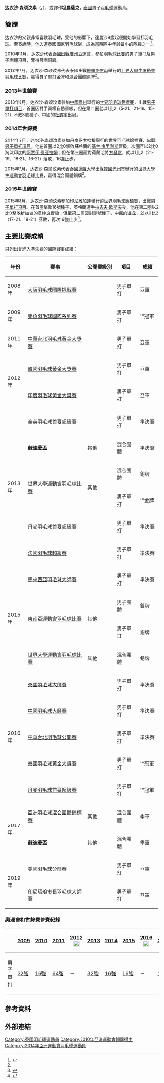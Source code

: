 {{noteTA|G1=Badminton}}
{{Infobox 羽球選手
| playername              = 达农沙·森颂汶素<br/>{{lang|th|ทนงศักดิ์ แสนสมบูรณ์สุข}}<br/><small>({{lang|en|Tanongsak Saensomboonsuk}})</small>
| image                   = 
| birth_name              = 
| date_of_birth           = {{birth_date_and_age|1990|10|13}}<ref name="世大運">[http://kazan2013.ru/hide/ru/-240/Participant/ParticipantInfo/dc1f0422-b07a-430c-8fc3-9347284e29db 2013年夏季世界大學生運動會官方網站]{{dead link|date=2018年4月 |bot=InternetArchiveBot |fix-attempted=yes }}{{ru}}</ref>
| place_of_birth          = {{THA}}[[曼谷|曼谷]]
| height                  = {{height|m=1.79}}<ref name="15SEA">{{cite web|title=Biography Overview - SAENSOMBOONSUK T.|url=http://results.seagames2015.com/eng/zb/engzb_badminton_biography_overview_n1005551_saensomboonsuk_t_.htm|publisher=2015 SEA Games Singapore|deadurl=yes|archiveurl=https://web.archive.org/web/20150613232255/http://results.seagames2015.com/eng/zb/engzb_badminton_biography_overview_n1005551_saensomboonsuk_t_.htm|archivedate=2015-06-13}}{{en}}</ref>
| weight                  = {{weight|kg=75}}<ref name="15SEA"/>
| event                   = 男子單打
| country                 = {{THA}}
| years_started           = 2006年
| handedness              = 左手
| coach                   = 
| highest_ranking         = 第9位（男單）
| date_of_highest_ranking = 2013年11月7日<ref name="highest-ranking">[http://bwfcontent.tournamentsoftware.com/ranking/player.aspx?id=11199&player=107873 BWF World Ranking - Ranking progress of Tanongsak SAENSOMBOONSUK (54513)] {{Wayback|url=http://bwfcontent.tournamentsoftware.com/ranking/player.aspx?id=11199&player=107873 |date=20210106050707 }}{{en}}</ref>
| current_ranking         = 第46位（男單）
| date_of_current_ranking = 2022年4月12日<ref>[https://bwf.tournamentsoftware.com/ranking/category.aspx?id=13658&category=472 BWF World Ranking - BWF世界排名榜 (6/8/2017) - Men's singles] {{Wayback|url=https://bwf.tournamentsoftware.com/ranking/category.aspx?id=13658&category=472 |date=20200411034537 }}{{en}}</ref>
| played                  = 191勝–158負（男單）<br/>3勝–4負（男雙）<br/>0勝–2負（混雙）
| titles                  = 
| bwf_profile             = 07BB032D-0C06-461D-844B-F7018DCCF14F
| bwf_id                  = 54513
| updated                 = 2016年5月16日
}}
{{MedalTableTop}}
{{MedalCountry|{{THA}}}}
{{MedalSport|男子[[羽毛球|羽毛球]]}}
{{MedalCompetition | [[蘇迪曼盃|蘇迪曼盃]]}}
{{MedalBronze| [[2013年蘇迪曼盃|2013年 吉隆坡]] | [[2013年蘇迪曼盃|混合團體]] }}
{{MedalBronze| [[2017年蘇迪曼盃|2017年 黃金海岸]] | [[2017年蘇迪曼盃|混合團體]] }}
{{MedalCompetition | [[亞洲運動會|亞洲運動會]]}}
{{MedalBronze | [[2010年亞洲運動會|2010年 廣州]] | [[2010年亞洲運動會羽毛球比賽|男子團體]] }}
{{MedalCompetition | [[亞洲羽毛球混合團體錦標賽|亞洲羽毛球混合團體錦標賽]]}}
{{MedalBronze| [[2017年亞洲羽毛球混合團體錦標賽|2017年 胡志明市]] | 混合團體 }}
{{MedalCompetition | [[东南亚运动会|东南亚运动会]]}}
{{MedalGold  | [[2013年东南亚运动会|2013年 奈比多]] | [[2013年东南亚运动会羽毛球比赛|男子單打]]}}
{{MedalSilver| [[2015年东南亚运动会|2015年 新加坡]] | [[2015年东南亚运动会羽毛球比赛|男子團體]]}}
{{MedalBronze| [[2015年东南亚运动会|2015年 新加坡]] | [[2015年东南亚运动会羽毛球比赛|男子單打]]}}
{{MedalCompetition | [[夏季世界大學運動會|夏季世界大學運動會]]}}
{{MedalGold | [[2013年夏季世界大學生運動會|2013年 喀山]] | [[2013年夏季世界大學生運動會羽球比賽|男子單打]] }}
{{MedalBronze | [[2013年夏季世界大學生運動會|2013年 喀山]] | [[2013年夏季世界大學生運動會羽球比賽|混合團體]] }}
{{MedalBronze | [[2015年夏季世界大學生運動會|2015年 光州市]] | [[2015年夏季世界大學生運動會羽球比賽|混合團體]] }}
{{MedalCompetition  | [[泰國全國羽球錦標賽|泰國全國羽球錦標賽]]}}
{{MedalGold| [[2016年泰國全國羽毛球錦標賽|2016年 泰國曼谷]] | 男子單打 }}
{{MedalBottom}}
{{世大運獎牌記錄
|項目=羽球
|a1=2013
|b1=3
|c1=混合團體
|a2=2013
|b2=1
|c2=單打
|a3=2015
|b3=3
|c3=混合團體
}}
'''达农沙·森颂汶素'''（{{lang-th|'''ทนงศักดิ์ แสนสมบูรณ์สุข'''}}，{{bd|1990年|10月13日||}}），或譯作'''坦農薩克'''，[[泰國|泰國]]男子[[羽毛球|羽毛球]]運動員。

==簡歷==
达农沙的父親非常喜歡羽毛球，受他的影響下，達農沙9歲起便開始學習打羽毛球。至15歲時，他入選泰國國家羽毛球隊，成為當時隊中年齡最小的隊員之一<ref>{{cite news|title=走进坦农萨克 一颗正在升起的泰国新星|url=http://sports.qq.com/a/20111101/000821.htm|newspaper=羽毛球杂志|date=2011-11-01|accessdate=2012-04-22|archive-date=2021-01-06|archive-url=https://web.archive.org/web/20210106050814/https://sports.qq.com/a/20111101/000821.htm|dead-url=no}}</ref>。

2010年11月，达农沙代表[[2010年亞洲運動會泰國代表團|泰國]]出戰[[廣州|廣州]][[2010年亞洲運動會|亞運會]]，參加[[2010年亞洲運動會羽毛球比賽|羽毛球比賽]]的男子單打及男子團體項目，奪得男團銅牌。

2013年7月，达农沙·森颂汶素代表泰國出戰[[俄羅斯|俄羅斯]][[喀山|喀山]]舉行的[[2013年夏季世界大學生運動會|世界大學生運動會]][[2013年夏季世界大學生運動會羽球比賽|羽毛球比賽]]，贏得男子單打金牌和混合團體銅牌<ref name="世大運"/>。

===2013年世錦賽===
2013年8月，达农沙·森颂汶素參加[[中國|中國]][[廣州|廣州]]舉行的[[2013年世界羽毛球錦標賽|世界羽毛球錦標賽]]，出戰[[2013年世界羽毛球錦標賽男子單打項目|男子單打項目]]，首圈因對手棄權自動晉級，但在第二圈就以1比2（5-21、21-16、15-21）不敵3號種子、中國的[[杜鹏宇|杜鹏宇]]出局。

===2014年世錦賽===
2014年8月，达农沙·森颂汶素參加[[丹麥|丹麥]][[哥本哈根|哥本哈根]]舉行的[[2014年世界羽毛球錦標賽|世界羽毛球錦標賽]]，出戰[[2014年世界羽毛球錦標賽男子單打項目|男子單打項目]]。他在首圈以2比0擊敗蘇格蘭的[[基兰·梅里利斯|基兰·梅里利斯]]晉級，次圈再以2比0淘汰印度的[[阿贾伊·贾亚拉姆|阿贾伊·贾亚拉姆]]；但在第三圈面對荷蘭老將[[方發財|方發財]]，就以1比2（21-19、18-21、16-21）落敗，16強止步。

2015年7月，达农沙·森颂汶素代表泰國[[暹羅大學|暹羅大學]]出戰[[韓國|韓國]][[光州市|光州市]]舉行的[[2015年夏季世界大學生運動會|世界大學生運動會]][[2015年夏季世界大學生運動會羽球比賽|羽毛球比賽]]，贏得混合團體銅牌<ref name="gwangju">{{cite web|title=Biography Overview - Tanongsak SAENSOMBOONSUK|url=http://www.gwangju2015.com/IRS/eng/zb/engzb_badminton_biography_overview_n6306630_tanongsak_saensomboonsuk.htm|publisher=2015 Gwangju Summer Universiade Organizing Committee|deadurl=yes|archiveurl=https://web.archive.org/web/20150920124819/http://www.gwangju2015.com/IRS/eng/zb/engzb_badminton_biography_overview_n6306630_tanongsak_saensomboonsuk.htm|archivedate=2015-09-20}}{{en}}</ref>。

===2015年世錦賽===
2015年8月，达农沙·森颂汶素參加[[印尼|印尼]][[雅加達|雅加達]]舉行的[[2015年世界羽毛球錦標賽|世界羽毛球錦標賽]]，出戰[[2015年世界羽毛球錦標賽男子單打項目|男子單打項目]]。在首圈擊敗16號種子、英格蘭選手[[拉吉夫·欧斯夫|拉吉夫·欧斯夫]]後，他在第二圈以2比0擊敗新加坡的[[黄梓良|黄梓良]]晉級；但至第三圈面對頭號種子、中國的[[谌龙|谌龙]]，就以0比2（17-21、18-21）落敗，再次16強止步<ref>{{cite news|title=谌龙2-0胜泰国好手进八强 豪取世锦赛八连胜|url=http://sports.qq.com/a/20150813/043622.htm|agency=腾讯体育|date=2015-08-13|accessdate=2015-08-15|archive-date=2021-01-06|archive-url=https://web.archive.org/web/20210106050732/https://sports.qq.com/a/20150813/043622.htm|dead-url=no}}</ref>。

==主要比賽成績==
只列出曾進入準決賽的國際賽事成績：
{| class=wikitable style="text-align:center; font-size:small;" 
!width="50"|年份
!width="180"|賽事
!width="80"|公開賽級別
!width="60"|項目
!width="50"|成績
|-
!rowspan="1"|2008年
|[[2008年大阪羽毛球國際挑戰賽|大阪羽毛球國際挑戰賽]]
|{{BWFIC}}
|男子單打
|bgcolor="silver"|亞軍
|-
!rowspan="1"|2009年
|[[2009年樂魚羽毛球國際系列賽|樂魚羽毛球國際系列賽]]
|{{BWFIS}}
|男子單打
|bgcolor="gold"|'''冠軍
|-
!rowspan="1"|2011年
|[[2011年中華台北羽球公開賽|中華台北羽毛球黃金大獎賽]]
|{{BWFGPG}}
|男子單打
|bgcolor="silver"|亞軍
|-
!rowspan="2"|2012年
|[[2012年韓國羽毛球黃金大獎賽|韓國羽毛球黃金大獎賽]]
|{{BWFGPG}}
|男子單打
|bgcolor="silver"|亞軍
|-
|[[2012年印度羽毛球黃金大獎賽|印度羽毛球黃金大獎賽]]
|{{BWFGPG}}
|男子單打
|bgcolor="silver"|亞軍
|-
!rowspan="6"|2013年
|[[2013年全英羽毛球首要超級賽|全英羽毛球首要超級賽]]
|{{BWFSSP}}
|男子單打
|bgcolor="#b8860b"|準決賽
|-
|'''[[2013年蘇迪曼盃|蘇迪曼盃]]'''
|其他
|混合團體
|bgcolor="#b8860b"|準決賽
|-
|rowspan="2"|[[2013年夏季世界大學運動會羽球比賽|世界大學運動會羽毛球比賽]]
|rowspan="2"|其他
|混合團體
|bgcolor="#b8860b"|銅牌
|-
|男子單打
|bgcolor="gold"|'''金牌
|-
|[[2013年丹麥羽毛球首要超級賽|丹麥羽毛球首要超級賽]]
|{{BWFSSP}}
|男子單打
|bgcolor="#b8860b"|準決賽
|-
|[[2013年法國羽毛球超級賽|法國羽毛球超級賽]]
|{{BWFSS}}
|男子單打
|bgcolor="#b8860b"|準決賽
|-
!rowspan="4"|2015年
|[[2015年馬來西亞羽毛球大師賽|馬來西亞羽毛球大師賽]]
|{{BWFGPG}}
|男子單打
|bgcolor="#b8860b"|準決賽
|-
|rowspan="2"|[[2015年東南亞運動會羽毛球比賽|東南亞運動會羽毛球比賽]]
|rowspan="2"|其他
|男子團體
|bgcolor="silver"|銀牌
|-
|男子單打
|bgcolor="#b8860b"|銅牌
|-
|[[2015年夏季世界大學運動會羽球比賽|世界大學運動會羽毛球比賽]]
|其他
|混合團體
|bgcolor="#b8860b"|銅牌
|-
!rowspan="5"|2016年
|[[2016年泰國羽毛球大師賽|泰國羽毛球大師賽]]
|{{BWFGPG}}
|男子單打
|bgcolor="#b8860b"|準決賽
|-
|[[2016年中國羽毛球大師賽|中國羽毛球大師賽]]
|{{BWFGPG}}
|男子單打
|bgcolor="#b8860b"|準決賽
|-
|[[2016年中華台北羽球公開賽|中華台北羽毛球公開賽]]
|{{BWFGPG}}
|男子單打
|bgcolor="#b8860b"|準決賽
|-
|[[2016年泰國羽毛球黃金大獎賽|泰國羽毛球黃金大獎賽]]
|{{BWFGPG}}
|男子單打
|bgcolor="gold"|'''冠軍
|-
|[[2016年丹麥羽毛球首要超級賽|丹麥羽毛球首要超級賽]]
|{{BWFSSP}}
|男子單打
|bgcolor="gold"|'''冠軍
|-
!rowspan="2"|2017年
|[[2017年亞洲羽毛球混合團體錦標賽|亞洲羽毛球混合團體錦標賽]]
|其他
|混合團體
|bgcolor="#b8860b"|季軍
|-
|'''[[2017年蘇迪曼盃|蘇迪曼盃]]'''
|其他
|混合團體
|bgcolor="#b8860b"|季軍
|-
!rowspan="2"|2019年
|[[2019年美國羽毛球公開賽|美國羽毛球公開賽]]
|{{BWF300}}
|男子單打
|bgcolor="silver"|亞軍
|-
|[[2019年印度尼西亚玛琅市长羽毛球大师赛|印尼瑪琅市長羽毛球大師賽]]
|{{BWF100}}
|男子單打
|bgcolor="silver"|亞軍
|}
{{BWF賽事級別索引}}

===奧運會和世錦賽參賽紀錄===
{| class=wikitable style="text-align:center; font-size:small;" 
!
!width="50"|[[2009年世界羽毛球錦標賽|2009]]
!width="50"|[[2010年世界羽毛球錦標賽|2010]]
!width="50"|[[2011年世界羽毛球錦標賽|2011]]
!width="80"|[[2012年夏季奧林匹克運動會羽毛球比賽|2012]] [[File:Olympic_rings_without_rims.svg|20px]]
!width="50"|[[2013年世界羽毛球錦標賽|2013]]
!width="50"|[[2014年世界羽毛球錦標賽|2014]]
!width="50"|[[2015年世界羽毛球錦標賽|2015]]
!width="80"|[[2016年夏季奧林匹克運動會羽毛球比賽|2016]] [[File:Olympic_rings_without_rims.svg|20px]]
!width="50"|[[2017年世界羽毛球錦標賽|2017]]
!width="50"|[[2018年世界羽毛球錦標賽|2018]]
|-
!width="80"|男子單打
|[[2009年世界羽毛球錦標賽男子單打項目|32強]]
|[[2010年世界羽毛球錦標賽男子單打項目|16強]]
|[[2011年世界羽毛球錦標賽男子單打項目|64強]]
|－
|[[2013年世界羽毛球錦標賽男子單打項目|32強]]
|[[2014年世界羽毛球錦標賽男子單打項目|16強]]
|[[2015年世界羽毛球錦標賽男子單打項目|16強]]
|－
|[[2017年世界羽毛球錦標賽男子單打項目|16強]]
|{{nowrap|[[2018年世界羽毛球錦標賽男子單打項目|64強]] (退賽)}}
|}

== 參考資料 ==
{{Reflist}}

== 外部連結 ==

{{DEFAULTSORT:Saensomboonsuk Tanongsak}}

[[Category:泰國羽毛球運動員|Category:泰國羽毛球運動員]]
[[Category:2010年亞洲運動會銅牌得主|Category:2010年亞洲運動會銅牌得主]]
[[Category:2014年亞洲運動會羽毛球運動員|Category:2014年亞洲運動會羽毛球運動員]]